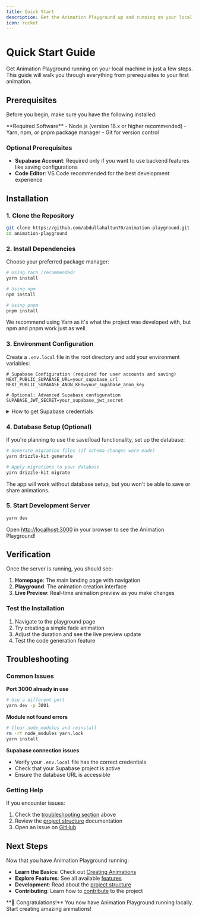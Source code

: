 ```yaml
---
title: Quick Start
description: Get the Animation Playground up and running on your local machine in minutes.
icon: rocket
---
```



# Quick Start Guide

Get Animation Playground running on your local machine in just a few steps. This guide will walk you through everything from prerequisites to your first animation.

## Prerequisites

Before you begin, make sure you have the following installed:

<Callout type="warning">
  **Required Software** - Node.js (version 18.x or higher recommended) - Yarn,
  npm, or pnpm package manager - Git for version control
</Callout>

### Optional Prerequisites

- **Supabase Account**: Required only if you want to use backend features like saving configurations
- **Code Editor**: VS Code recommended for the best development experience

## Installation

### 1. Clone the Repository

```bash
git clone https://github.com/abdullahaltun70/animation-playground.git
cd animation-playground
```

### 2. Install Dependencies

Choose your preferred package manager:

```bash
# Using Yarn (recommended)
yarn install

# Using npm
npm install

# Using pnpm
pnpm install
```

<Callout type="info">
  We recommend using Yarn as it's what the project was developed with, but npm
  and pnpm work just as well.
</Callout>

### 3. Environment Configuration

Create a `.env.local` file in the root directory and add your environment variables:

```env
# Supabase Configuration (required for user accounts and saving)
NEXT_PUBLIC_SUPABASE_URL=your_supabase_url
NEXT_PUBLIC_SUPABASE_ANON_KEY=your_supabase_anon_key

# Optional: Advanced Supabase configuration
SUPABASE_JWT_SECRET=your_supabase_jwt_secret
```

<details>
<summary>How to get Supabase credentials</summary>

1. Go to [supabase.com](https://supabase.com) and create an account
2. Create a new project
3. Go to Settings > API
4. Copy the Project URL and anon/public key
5. Paste them into your `.env.local` file

</details>

### 4. Database Setup (Optional)

If you're planning to use the save/load functionality, set up the database:

```bash
# Generate migration files (if schema changes were made)
yarn drizzle-kit generate

# Apply migrations to your database
yarn drizzle-kit migrate
```

<Callout type="note">
  The app will work without database setup, but you won't be able to save or
  share animations.
</Callout>

### 5. Start Development Server

```bash
yarn dev
```

Open [http://localhost:3000](http://localhost:3000) in your browser to see the Animation Playground!

## Verification

Once the server is running, you should see:

1. **Homepage**: The main landing page with navigation
2. **Playground**: The animation creation interface
3. **Live Preview**: Real-time animation preview as you make changes

### Test the Installation

1. Navigate to the playground page
2. Try creating a simple fade animation
3. Adjust the duration and see the live preview update
4. Test the code generation feature

## Troubleshooting

### Common Issues

**Port 3000 already in use**

```bash
# Use a different port
yarn dev -p 3001
```

**Module not found errors**

```bash
# Clear node_modules and reinstall
rm -rf node_modules yarn.lock
yarn install
```

**Supabase connection issues**

- Verify your `.env.local` file has the correct credentials
- Check that your Supabase project is active
- Ensure the database URL is accessible

### Getting Help

If you encounter issues:

1. Check the [troubleshooting section](#troubleshooting) above
2. Review the [project structure](/development/project-structure) documentation
3. Open an issue on [GitHub](https://github.com/abdullahaltun70/animation-playground/issues)

## Next Steps

Now that you have Animation Playground running:

- **Learn the Basics**: Check out [Creating Animations](/guide/creating-animations)
- **Explore Features**: See all available [features](/features)
- **Development**: Read about the [project structure](/development/project-structure)
- **Contributing**: Learn how to [contribute](/development/contributing) to the project

<Callout type="success">
  **🎉 Congratulations!** You now have Animation Playground running locally.
  Start creating amazing animations!
</Callout>
